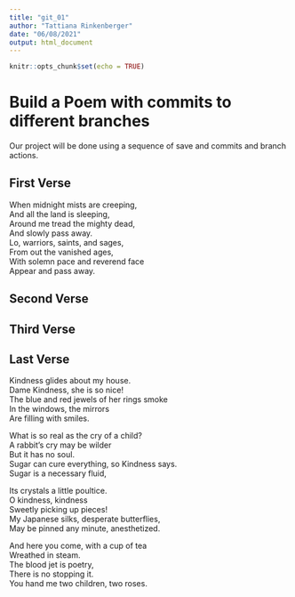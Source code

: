 ```yaml
---
title: "git_01"
author: "Tattiana Rinkenberger"
date: "06/08/2021"
output: html_document
---
```


```r
knitr::opts_chunk$set(echo = TRUE)
```
# Build a Poem with commits to different branches
Our project will be done using a sequence of save and commits and branch actions.
<!-- Do not modify or change any text in "!--" bracketed areas such as this --- these are instructions to
you, if you change any of this the git program will notice it and compromise your git merging strategy !-->

## First Verse 
<!--Put the first five lines of a poem by Lewis Carrol in this section!-->

When midnight mists are creeping,  
And all the land is sleeping,  
Around me tread the mighty dead,  
And slowly pass away.  
Lo, warriors, saints, and sages,  
From out the vanished ages,  
With solemn pace and reverend face  
Appear and pass away.  


## Second Verse
<!--Put the first five lines of a poem by Robert Frost here!-->

## Third Verse
<!--Put the first two verses of The Walrus and the Carpenter here!-->

## Last Verse
<!--Put a short poem of your choice 8-20 lines,here!-->

Kindness glides about my house.  
Dame Kindness, she is so nice!  
The blue and red jewels of her rings smoke  
In the windows, the mirrors  
Are filling with smiles.  

What is so real as the cry of a child?    
A rabbit’s cry may be wilder  
But it has no soul.  
Sugar can cure everything, so Kindness says.  
Sugar is a necessary fluid,  

Its crystals a little poultice.  
O kindness, kindness  
Sweetly picking up pieces!  
My Japanese silks, desperate butterflies,  
May be pinned any minute, anesthetized.  

And here you come, with a cup of tea  
Wreathed in steam.  
The blood jet is poetry,  
There is no stopping it.  
You hand me two children, two roses.  